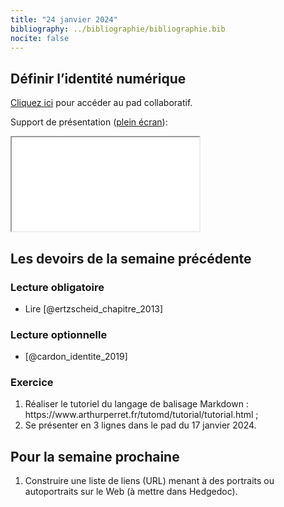 ```yaml
---
title: "24 janvier 2024"
bibliography: ../bibliographie/bibliographie.bib
nocite: false
---
```


## Définir l'identité numérique

::: {.callout-note}

[Cliquez ici](https://demo.hedgedoc.org/l9lMwEydS8S0kMklVSScBA#) pour accéder au pad collaboratif.

:::

Support de présentation ([plein écran](/slides/seance2.html){target="_blank"}):

```{=html}

<iframe src="/slides/seance2.html"></iframe>
```

## Les devoirs de la semaine précédente

### Lecture obligatoire

- Lire [@ertzscheid_chapitre_2013]

### Lecture optionnelle

- [@cardon_identite_2019]

### Exercice

1. Réaliser le tutoriel du langage de balisage Markdown : https://www.arthurperret.fr/tutomd/tutorial/tutorial.html ;
2. Se présenter en 3 lignes dans le pad du 17 janvier 2024.

## Pour la semaine prochaine

1. Construire une liste de liens (URL) menant à des portraits ou autoportraits sur le Web (à mettre dans Hedgedoc).  